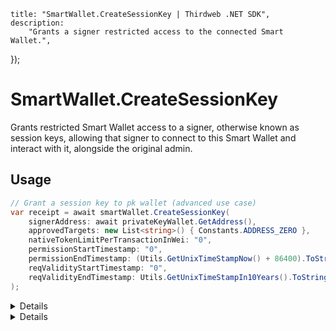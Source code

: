 
	title: "SmartWallet.CreateSessionKey | Thirdweb .NET SDK",
	description:
		"Grants a signer restricted access to the connected Smart Wallet.",
});

# SmartWallet.CreateSessionKey

Grants restricted Smart Wallet access to a signer, otherwise known as session keys, allowing that signer to connect to this Smart Wallet and interact with it, alongside the original admin.

## Usage

```csharp
// Grant a session key to pk wallet (advanced use case)
var receipt = await smartWallet.CreateSessionKey(
    signerAddress: await privateKeyWallet.GetAddress(),
    approvedTargets: new List<string>() { Constants.ADDRESS_ZERO },
    nativeTokenLimitPerTransactionInWei: "0",
    permissionStartTimestamp: "0",
    permissionEndTimestamp: (Utils.GetUnixTimeStampNow() + 86400).ToString(),
    reqValidityStartTimestamp: "0",
    reqValidityEndTimestamp: Utils.GetUnixTimeStampIn10Years().ToString()
);
```

<Details summary="Parameters">

### signerAddress

`string`: the address of the signer to grant access to.

### approvedTargets

`List<string>`: the contracts this signer may interact with, set to ADDRESS_ZERO to allow all.

### nativeTokenLimitPerTransactionInWei

`string`: amount of native tokens per transaction this signer is allowed to use, in wei.

### permissionStartTimestamp

`string`: UNIX timestamp representing the date at which this session key shall be granted, set to 0 to immediately activate it.

### permissionEndTimestamp

`string`: UNIX timestamp representing the date at which this session key shall end, set to 0 to immediately activate it.

### reqValidityStartTimestamp

`string`: UNIX timestamp representing the date at which this signed request shall begin to be valid and processable.

### reqValidityEndTimestamp

`string`: UNIX timestamp representing the date at which this signed request shall no longer be valid and processable.

</Details>

<Details summary="Return Value">

### TransactionReceipt

The transaction receipt for this user operation, as a `TransactionReceipt` object.

</Details>
